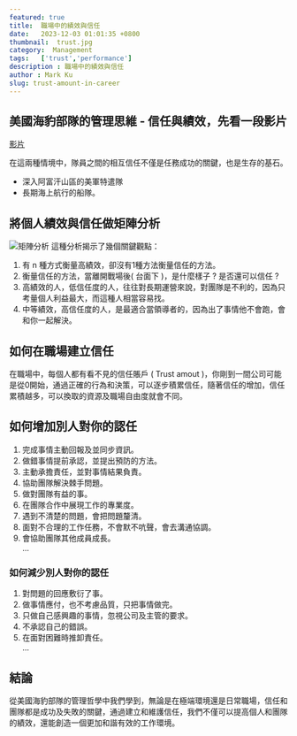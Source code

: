 ```yaml
---
featured: true
title:  職場中的績效與信任
date:   2023-12-03 01:01:35 +0800
thumbnail:  trust.jpg
category:  Management
tags:   ['trust','performance']
description : 職場中的績效與信任
author : Mark Ku
slug: trust-amount-in-career
---
```

## 美國海豹部隊的管理思維  - 信任與績效，先看一段影片
[影片](https://www.youtube.com/watch?v=PTo9e3ILmms&fbclid=IwAR03T_gO9Jrc-SoBbA1BXL2CakNw6Cecr4aKXtVb1k40lRzV9XZQQd0H1CI)

在這兩種情境中，隊員之間的相互信任不僅是任務成功的關鍵，也是生存的基石。
* 深入阿富汗山區的美軍特遣隊
* 長期海上航行的船隊。

## 將個人績效與信任做矩陣分析
![矩陣分析](1.png)
這種分析揭示了幾個關鍵觀點：
1. 有 n 種方式衡量高績效，卻沒有1種方法衡量信任的方法。
2. 衡量信任的方法，當離開戰場後( 台面下 )，是什麼樣子 ?  是否還可以信任 ?
3. 高績效的人，低信任度的人，往往對長期運營來說，對團隊是不利的，因為只考量個人利益最大，而這種人相當容易找。
4. 中等績效，高信任度的人，是最適合當領導者的，因為出了事情他不會跑，會和你一起解決。

## 如何在職場建立信任
在職場中，每個人都有看不見的信任賬戶 ( Trust amout )，你剛到一間公司可能是從0開始，通過正確的行為和決策，可以逐步積累信任，隨著信任的增加，信任累積越多，可以換取的資源及職場自由度就會不同。

## 如何增加別人對你的認任
1. 完成事情主動回報及並同步資訊。
2. 做錯事情提前承認，並提出預防的方法。
3. 主動承擔責任，並對事情結果負責。
4. 協助團隊解決棘手問題。
5. 做對團隊有益的事。
6. 在團隊合作中展現工作的專業度。
7. 遇到不清楚的問題，會把問題釐清。
8. 面對不合理的工作任務，不會默不吭聲，會去溝通協調。
9. 會協助團隊其他成員成長。  
...

### 如何減少別人對你的認任
1. 對問題的回應敷衍了事。
2. 做事情應付，也不考慮品質，只把事情做完。
3. 只做自己感興趣的事情，忽視公司及主管的要求。
4. 不承認自己的錯誤。
5. 在面對困難時推卸責任。  
...

## 結論
從美國海豹部隊的管理哲學中我們學到，無論是在極端環境還是日常職場，信任和團隊都是成功及失敗的關鍵，通過建立和維護信任，我們不僅可以提高個人和團隊的績效，還能創造一個更加和諧有效的工作環境。
